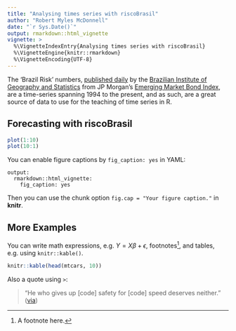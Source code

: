 ```yaml
---
title: "Analysing times series with riscoBrasil"
author: "Robert Myles McDonnell"
date: "`r Sys.Date()`"
output: rmarkdown::html_vignette
vignette: >
  %\VignetteIndexEntry{Analysing times series with riscoBrasil}
  %\VignetteEngine{knitr::rmarkdown}
  %\VignetteEncoding{UTF-8}
---
```


The 'Brazil Risk' numbers, [published daily](http://www.ipeadata.gov.br/ExibeSerie.aspx?serid=40940&module=M) by the [Brazilian Institute of Geography and Statistics](http://www.ibge.gov.br/english/) from JP Morgan's [Emerging Market Bond Index](https://en.wikipedia.org/wiki/JPMorgan_EMBI), are a time-series spanning 1994 to the present, and as such, are a great source of data to use for the teaching of time series in R.

## Forecasting with riscoBrasil


```r
plot(1:10)
plot(10:1)
```

You can enable figure captions by `fig_caption: yes` in YAML:

    output:
      rmarkdown::html_vignette:
        fig_caption: yes

Then you can use the chunk option `fig.cap = "Your figure caption."` in **knitr**.

## More Examples

You can write math expressions, e.g. $Y = X\beta + \epsilon$, footnotes^[A footnote here.], and tables, e.g. using `knitr::kable()`.

```r
knitr::kable(head(mtcars, 10))
```

Also a quote using `>`:

> "He who gives up [code] safety for [code] speed deserves neither."
([via](https://twitter.com/hadleywickham/status/504368538874703872))
